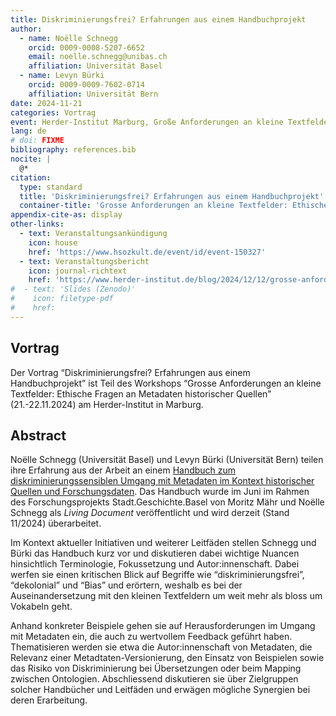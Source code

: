 ```yaml
---
title: Diskriminierungsfrei? Erfahrungen aus einem Handbuchprojekt
author:
  - name: Noëlle Schnegg
    orcid: 0009-0008-5207-6652
    email: noelle.schnegg@unibas.ch
    affiliation: Universität Basel
  - name: Levyn Bürki
    orcid: 0009-0009-7602-0714
    affiliation: Universität Bern
date: 2024-11-21
categories: Vortrag
event: Herder-Institut Marburg, Große Anforderungen an kleine Textfelder
lang: de
# doi: FIXME
bibliography: references.bib
nocite: |
  @*
citation:
  type: standard
  title: 'Diskriminierungsfrei? Erfahrungen aus einem Handbuchprojekt'
  container-title: 'Grosse Anforderungen an kleine Textfelder: Ethische Fragen an Metadaten historischer Quellen, Herder-Institut für historische Ostmitteleuropaforschung, Marburg'
appendix-cite-as: display
other-links:
  - text: Veranstaltungsankündigung
    icon: house
    href: 'https://www.hsozkult.de/event/id/event-150327'
  - text: Veranstaltungsbericht
    icon: journal-richtext
    href: 'https://www.herder-institut.de/blog/2024/12/12/grosse-anforderungen-an-kleine-textfelder/'
#  - text: 'Slides (Zenodo)'
#    icon: filetype-pdf
#    href:
---
```


## Vortrag

Der Vortrag "Diskriminierungsfrei? Erfahrungen aus einem Handbuchprojekt" ist Teil des Workshops "Grosse Anforderungen an kleine Textfelder: Ethische Fragen an Metadaten historischer Quellen" (21.-22.11.2024) am Herder-Institut in Marburg.

<!--
::: {.callout-tip title="Präsentation anzeigen" icon="false" collapse="true"}
<iframe src="FIXME" width="100%" height="600px" loading="lazy" allowfullscreen title="Diskriminierungsfrei? Erfahrungen aus einem Handbuchprojekt">

This browser does not support PDFs. Please download the PDF <a href="FIXME">download the PDF</a> to view it.

</iframe>
:::
-->

## Abstract

Noëlle Schnegg (Universität Basel) und Levyn Bürki (Universität Bern) teilen ihre Erfahrung aus der Arbeit an einem [Handbuch zum diskriminierungssensiblen Umgang mit Metadaten im Kontext historischer Quellen und Forschungsdaten](/products/publications/handbuch/index.qmd). Das Handbuch wurde im Juni im Rahmen des Forschungsprojekts Stadt.Geschichte.Basel von Moritz Mähr und Noëlle Schnegg als *Living Document* veröffentlicht und wird derzeit (Stand 11/2024) überarbeitet.

Im Kontext aktueller Initiativen und weiterer Leitfäden stellen Schnegg und Bürki das Handbuch kurz vor und diskutieren dabei wichtige Nuancen hinsichtlich Terminologie, Fokussetzung und Autor:innenschaft. Dabei werfen sie einen kritischen Blick auf Begriffe wie "diskriminierungsfrei", "dekolonial" und "Bias" und erörtern, weshalb es bei der Auseinandersetzung mit den kleinen Textfeldern um weit mehr als bloss um Vokabeln geht.

Anhand konkreter Beispiele gehen sie auf Herausforderungen im Umgang mit Metadaten ein, die auch zu wertvollem Feedback geführt haben. Thematisieren werden sie etwa die Autor:innenschaft von Metadaten, die Relevanz einer Metadtaten-Versionierung, den Einsatz von Beispielen sowie das Risiko von Diskriminierung bei Übersetzungen oder beim Mapping zwischen Ontologien. Abschliessend diskutieren sie über Zielgruppen solcher Handbücher und Leitfäden und erwägen mögliche Synergien bei deren Erarbeitung.